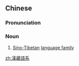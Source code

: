 {{also|汉藏语系}}
==Chinese==
{{zh-forms|s=汉藏语系|type=22}}
{{wikipedia|lang=zh}}

===Pronunciation===
{{zh-pron
|m=Hàn-Zàng yǔxì
|c=hon3 zong6 jyu5 hai6
|cat=n
}}

===Noun===
{{zh-noun}}

# {{lb|zh|linguistics}} [[Sino-Tibetan]] [[language family]]

[[zh:漢藏語系]]